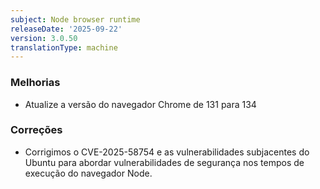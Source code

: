 ```yaml
---
subject: Node browser runtime
releaseDate: '2025-09-22'
version: 3.0.50
translationType: machine
---
```


### Melhorias

* Atualize a versão do navegador Chrome de 131 para 134

### Correções

* Corrigimos o CVE-2025-58754 e as vulnerabilidades subjacentes do Ubuntu para abordar vulnerabilidades de segurança nos tempos de execução do navegador Node.
